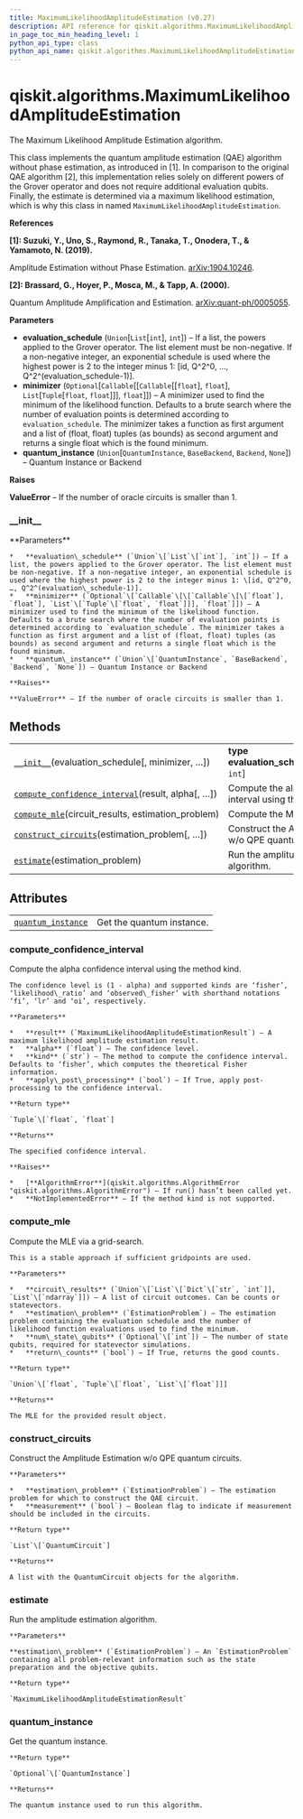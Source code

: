 ```yaml
---
title: MaximumLikelihoodAmplitudeEstimation (v0.27)
description: API reference for qiskit.algorithms.MaximumLikelihoodAmplitudeEstimation in qiskit v0.27
in_page_toc_min_heading_level: 1
python_api_type: class
python_api_name: qiskit.algorithms.MaximumLikelihoodAmplitudeEstimation
---
```


<span id="qiskit-algorithms-maximumlikelihoodamplitudeestimation" />

# qiskit.algorithms.MaximumLikelihoodAmplitudeEstimation

<Class id="qiskit.algorithms.MaximumLikelihoodAmplitudeEstimation" isDedicatedPage={true} github="https://github.com/qiskit/qiskit/tree/stable/0.17/qiskit/algorithms/amplitude_estimators/mlae.py" signature="MaximumLikelihoodAmplitudeEstimation(evaluation_schedule, minimizer=None, quantum_instance=None)" modifiers="class">
  The Maximum Likelihood Amplitude Estimation algorithm.

  This class implements the quantum amplitude estimation (QAE) algorithm without phase estimation, as introduced in \[1]. In comparison to the original QAE algorithm \[2], this implementation relies solely on different powers of the Grover operator and does not require additional evaluation qubits. Finally, the estimate is determined via a maximum likelihood estimation, which is why this class in named `MaximumLikelihoodAmplitudeEstimation`.

  **References**

  **\[1]: Suzuki, Y., Uno, S., Raymond, R., Tanaka, T., Onodera, T., & Yamamoto, N. (2019).**

  Amplitude Estimation without Phase Estimation. [arXiv:1904.10246](https://arxiv.org/abs/1904.10246).

  **\[2]: Brassard, G., Hoyer, P., Mosca, M., & Tapp, A. (2000).**

  Quantum Amplitude Amplification and Estimation. [arXiv:quant-ph/0005055](http://arxiv.org/abs/quant-ph/0005055).

  **Parameters**

  *   **evaluation\_schedule** (`Union`\[`List`\[`int`], `int`]) – If a list, the powers applied to the Grover operator. The list element must be non-negative. If a non-negative integer, an exponential schedule is used where the highest power is 2 to the integer minus 1: \[id, Q^2^0, …, Q^2^(evaluation\_schedule-1)].
  *   **minimizer** (`Optional`\[`Callable`\[\[`Callable`\[\[`float`], `float`], `List`\[`Tuple`\[`float`, `float`]]], `float`]]) – A minimizer used to find the minimum of the likelihood function. Defaults to a brute search where the number of evaluation points is determined according to `evaluation_schedule`. The minimizer takes a function as first argument and a list of (float, float) tuples (as bounds) as second argument and returns a single float which is the found minimum.
  *   **quantum\_instance** (`Union`\[`QuantumInstance`, `BaseBackend`, `Backend`, `None`]) – Quantum Instance or Backend

  **Raises**

  **ValueError** – If the number of oracle circuits is smaller than 1.

  ### \_\_init\_\_

  <Function id="qiskit.algorithms.MaximumLikelihoodAmplitudeEstimation.__init__" signature="__init__(evaluation_schedule, minimizer=None, quantum_instance=None)">
    **Parameters**

    *   **evaluation\_schedule** (`Union`\[`List`\[`int`], `int`]) – If a list, the powers applied to the Grover operator. The list element must be non-negative. If a non-negative integer, an exponential schedule is used where the highest power is 2 to the integer minus 1: \[id, Q^2^0, …, Q^2^(evaluation\_schedule-1)].
    *   **minimizer** (`Optional`\[`Callable`\[\[`Callable`\[\[`float`], `float`], `List`\[`Tuple`\[`float`, `float`]]], `float`]]) – A minimizer used to find the minimum of the likelihood function. Defaults to a brute search where the number of evaluation points is determined according to `evaluation_schedule`. The minimizer takes a function as first argument and a list of (float, float) tuples (as bounds) as second argument and returns a single float which is the found minimum.
    *   **quantum\_instance** (`Union`\[`QuantumInstance`, `BaseBackend`, `Backend`, `None`]) – Quantum Instance or Backend

    **Raises**

    **ValueError** – If the number of oracle circuits is smaller than 1.
  </Function>

  ## Methods

  |                                                                                                                                                                                                                                |                                                              |
  | ------------------------------------------------------------------------------------------------------------------------------------------------------------------------------------------------------------------------------ | ------------------------------------------------------------ |
  | [`__init__`](#qiskit.algorithms.MaximumLikelihoodAmplitudeEstimation.__init__ "qiskit.algorithms.MaximumLikelihoodAmplitudeEstimation.__init__")(evaluation\_schedule\[, minimizer, …])                                        | **type evaluation\_schedule**`Union`\[`List`\[`int`], `int`] |
  | [`compute_confidence_interval`](#qiskit.algorithms.MaximumLikelihoodAmplitudeEstimation.compute_confidence_interval "qiskit.algorithms.MaximumLikelihoodAmplitudeEstimation.compute_confidence_interval")(result, alpha\[, …]) | Compute the alpha confidence interval using the method kind. |
  | [`compute_mle`](#qiskit.algorithms.MaximumLikelihoodAmplitudeEstimation.compute_mle "qiskit.algorithms.MaximumLikelihoodAmplitudeEstimation.compute_mle")(circuit\_results, estimation\_problem)                               | Compute the MLE via a grid-search.                           |
  | [`construct_circuits`](#qiskit.algorithms.MaximumLikelihoodAmplitudeEstimation.construct_circuits "qiskit.algorithms.MaximumLikelihoodAmplitudeEstimation.construct_circuits")(estimation\_problem\[, …])                      | Construct the Amplitude Estimation w/o QPE quantum circuits. |
  | [`estimate`](#qiskit.algorithms.MaximumLikelihoodAmplitudeEstimation.estimate "qiskit.algorithms.MaximumLikelihoodAmplitudeEstimation.estimate")(estimation\_problem)                                                          | Run the amplitude estimation algorithm.                      |

  ## Attributes

  |                                                                                                                                                                          |                           |
  | ------------------------------------------------------------------------------------------------------------------------------------------------------------------------ | ------------------------- |
  | [`quantum_instance`](#qiskit.algorithms.MaximumLikelihoodAmplitudeEstimation.quantum_instance "qiskit.algorithms.MaximumLikelihoodAmplitudeEstimation.quantum_instance") | Get the quantum instance. |

  ### compute\_confidence\_interval

  <Function id="qiskit.algorithms.MaximumLikelihoodAmplitudeEstimation.compute_confidence_interval" signature="compute_confidence_interval(result, alpha, kind='fisher', apply_post_processing=False)" modifiers="static">
    Compute the alpha confidence interval using the method kind.

    The confidence level is (1 - alpha) and supported kinds are ‘fisher’, ‘likelihood\_ratio’ and ‘observed\_fisher’ with shorthand notations ‘fi’, ‘lr’ and ‘oi’, respectively.

    **Parameters**

    *   **result** (`MaximumLikelihoodAmplitudeEstimationResult`) – A maximum likelihood amplitude estimation result.
    *   **alpha** (`float`) – The confidence level.
    *   **kind** (`str`) – The method to compute the confidence interval. Defaults to ‘fisher’, which computes the theoretical Fisher information.
    *   **apply\_post\_processing** (`bool`) – If True, apply post-processing to the confidence interval.

    **Return type**

    `Tuple`\[`float`, `float`]

    **Returns**

    The specified confidence interval.

    **Raises**

    *   [**AlgorithmError**](qiskit.algorithms.AlgorithmError "qiskit.algorithms.AlgorithmError") – If run() hasn’t been called yet.
    *   **NotImplementedError** – If the method kind is not supported.
  </Function>

  ### compute\_mle

  <Function id="qiskit.algorithms.MaximumLikelihoodAmplitudeEstimation.compute_mle" signature="compute_mle(circuit_results, estimation_problem, num_state_qubits=None, return_counts=False)">
    Compute the MLE via a grid-search.

    This is a stable approach if sufficient gridpoints are used.

    **Parameters**

    *   **circuit\_results** (`Union`\[`List`\[`Dict`\[`str`, `int`]], `List`\[`ndarray`]]) – A list of circuit outcomes. Can be counts or statevectors.
    *   **estimation\_problem** (`EstimationProblem`) – The estimation problem containing the evaluation schedule and the number of likelihood function evaluations used to find the minimum.
    *   **num\_state\_qubits** (`Optional`\[`int`]) – The number of state qubits, required for statevector simulations.
    *   **return\_counts** (`bool`) – If True, returns the good counts.

    **Return type**

    `Union`\[`float`, `Tuple`\[`float`, `List`\[`float`]]]

    **Returns**

    The MLE for the provided result object.
  </Function>

  ### construct\_circuits

  <Function id="qiskit.algorithms.MaximumLikelihoodAmplitudeEstimation.construct_circuits" signature="construct_circuits(estimation_problem, measurement=False)">
    Construct the Amplitude Estimation w/o QPE quantum circuits.

    **Parameters**

    *   **estimation\_problem** (`EstimationProblem`) – The estimation problem for which to construct the QAE circuit.
    *   **measurement** (`bool`) – Boolean flag to indicate if measurement should be included in the circuits.

    **Return type**

    `List`\[`QuantumCircuit`]

    **Returns**

    A list with the QuantumCircuit objects for the algorithm.
  </Function>

  ### estimate

  <Function id="qiskit.algorithms.MaximumLikelihoodAmplitudeEstimation.estimate" signature="estimate(estimation_problem)">
    Run the amplitude estimation algorithm.

    **Parameters**

    **estimation\_problem** (`EstimationProblem`) – An `EstimationProblem` containing all problem-relevant information such as the state preparation and the objective qubits.

    **Return type**

    `MaximumLikelihoodAmplitudeEstimationResult`
  </Function>

  ### quantum\_instance

  <Attribute id="qiskit.algorithms.MaximumLikelihoodAmplitudeEstimation.quantum_instance">
    Get the quantum instance.

    **Return type**

    `Optional`\[`QuantumInstance`]

    **Returns**

    The quantum instance used to run this algorithm.
  </Attribute>
</Class>

